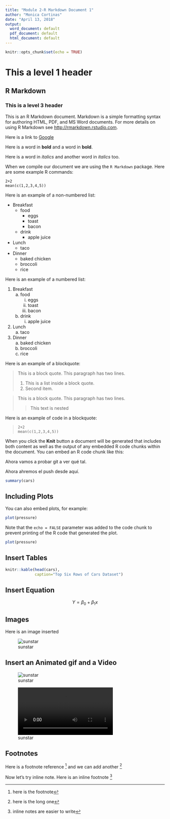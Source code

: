 ```yaml
---
title: "Module 2-R Markdown Document 1"
author: "Monica Cortinas"
date: "April 13, 2018"
output:
  word_document: default
  pdf_document: default
  html_document: default
---
```


```r
knitr::opts_chunk$set(echo = TRUE)
```

# This a level 1 header

## R Markdown

### This is a level 3 header

This is an R Markdown document. Markdown is a simple formatting syntax for authoring HTML, PDF, and MS Word documents. For more details on using R Markdown see <http://rmarkdown.rstudio.com>.

Here is a link to [Google](http://www.google.com)

Here is a word in **bold** and a word in __bold__.

Here is a word in *italics* and another word in _italics_ too.

When we compile our document we are using the `R Markdown` package.
Here are some example R commands:

```
2+2
mean(c(1,2,3,4,5))
```

Here is an example of a non-numbered list:

* Breakfast
    - food
        + eggs
        + toast
        + bacon
    - drink
        + apple juice
* Lunch
    - taco
* Dinner
    - baked chicken
    - broccoli
    - rice

Here is an example of a numbered list:

1. Breakfast
    a. food
        i. eggs
        ii. toast
        iii. bacon
    b. drink
        i. apple juice
2. Lunch
    a. taco
3. Dinner
    a. baked chicken
    b. broccoli
    c. rice
    
Here is an example of a blockquote:

> This is a block quote. This
> paragraph has two lines.
>
> 1. This is a list inside a block quote.
> 2. Second item.

> This is a block quote. This
> paragraph has two lines.
>
> > This text is nested

Here is an example of code in a blockquote:

>     2+2
>     mean(c(1,2,3,4,5))


When you click the **Knit** button a document will be generated that includes both content as well as the output of any embedded R code chunks within the document. You can embed an R code chunk like this:


Ahora vamos a probar git a ver qué tal.

Ahora ahremos el push desde aquí.
```r
summary(cars)
```

## Including Plots

You can also embed plots, for example:

```r
plot(pressure)
```

Note that the `echo = FALSE` parameter was added to the code chunk to prevent printing of the R code that generated the plot.

```r
plot(pressure)
```

## Insert Tables

```r
knitr::kable(head(cars),
             caption="Top Six Rows of Cars Dataset")
```

## Insert Equation

$$ Y=\beta_0+\beta_1x $$

## Images

Here is an image inserted

![sunstar](images/sunstar.png)

## Insert an Animated gif and a Video

![sunstar](images/sunstar.gif)

![sunstar](images/sunstar.mp4)

## Footnotes

Here is a footnote reference [^1] and we can add another [^longfootnote]

Now let's try inline note. Here is an inline footnote ^[inline notes are easier to write]

[^1]: here is the footnote
[^longfootnote]: here is the long one

